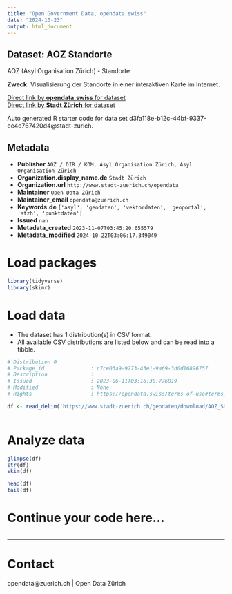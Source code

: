 ```yaml
---
title: "Open Government Data, opendata.swiss"
date: "2024-10-23"
output: html_document
---
```


## Dataset: AOZ Standorte

AOZ (Asyl Organisation Zürich) - Standorte  

**Zweck**: Visualisierung der Standorte in einer interaktiven Karte im Internet.  

[Direct link by **opendata.swiss** for dataset](https://opendata.swiss/de/dataset/aoz-standorte)<br>
[Direct link by **Stadt Zürich** for dataset](https://data.stadt-zuerich.ch/dataset/geo_aoz_standorte)

Auto generated R starter code for data set d3fa118e-b12c-44bf-9337-ee4e767420d4@stadt-zurich.

## Metadata

- **Publisher** `AOZ / DIR / KOM, Asyl Organisation Zürich, Asyl Organisation Zürich`
- **Organization.display_name.de** `Stadt Zürich`
- **Organization.url** `http://www.stadt-zuerich.ch/opendata`
- **Maintainer** `Open Data Zürich`
- **Maintainer_email** `opendata@zuerich.ch`
- **Keywords.de** `['asyl', 'geodaten', 'vektordaten', 'geoportal', 'stzh', 'punktdaten']`
- **Issued** `nan`
- **Metadata_created** `2023-11-07T03:45:20.655579`
- **Metadata_modified** `2024-10-22T03:06:17.349049`


# Load packages

```r

library(tidyverse)
library(skimr)

```

# Load data

-   The dataset has 1 distribution(s) in CSV format.
-   All available CSV distributions are listed below and can be read into a tibble.

```r

# Distribution 0
# Package_id               : c7ce03a9-9273-43e1-9a69-3d0d16896757
# Description              : 
# Issued                   : 2023-06-11T03:16:30.776819
# Modified                 : None
# Rights                   : https://opendata.swiss/terms-of-use#terms_open

df <- read_delim('https://www.stadt-zuerich.ch/geodaten/download/AOZ_Standorte?format=10008')



```

# Analyze data

```r

glimpse(df)
str(df)
skim(df)

head(df)
tail(df)

```

# Continue your code here...

```r

```

------------------------------------------------------------------------

# Contact

opendata@zuerich.ch | Open Data Zürich
